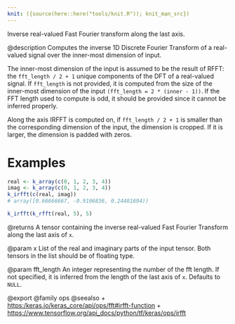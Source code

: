 ```yaml
---
knit: ({source(here::here("tools/knit.R")); knit_man_src})
---
```

Inverse real-valued Fast Fourier transform along the last axis.

@description
Computes the inverse 1D Discrete Fourier Transform of a real-valued signal
over the inner-most dimension of input.

The inner-most dimension of the input is assumed to be the result of RFFT:
the `fft_length / 2 + 1` unique components of the DFT of a real-valued
signal. If `fft_length` is not provided, it is computed from the size of the
inner-most dimension of the input `(fft_length = 2 * (inner - 1))`. If the
FFT length used to compute is odd, it should be provided since it cannot
be inferred properly.

Along the axis IRFFT is computed on, if `fft_length / 2 + 1` is smaller than
the corresponding dimension of the input, the dimension is cropped. If it is
larger, the dimension is padded with zeros.

# Examples
```r
real <- k_array(c(0, 1, 2, 3, 4))
imag <- k_array(c(0, 1, 2, 3, 4))
k_irfft(c(real, imag))
# array([0.66666667, -0.9106836, 0.24401694))
```

```r
k_irfft(k_rfft(real, 5), 5)
```

@returns
A tensor containing the inverse real-valued Fast Fourier Transform
along the last axis of `x`.

@param x
List of the real and imaginary parts of the input tensor. Both
tensors in the list should be of floating type.

@param fft_length
An integer representing the number of the fft length. If not
specified, it is inferred from the length of the last axis of `x`.
Defaults to `NULL`.

@export
@family ops
@seealso
+ <https:/keras.io/keras_core/api/ops/fft#irfft-function>
+ <https://www.tensorflow.org/api_docs/python/tf/keras/ops/irfft>
